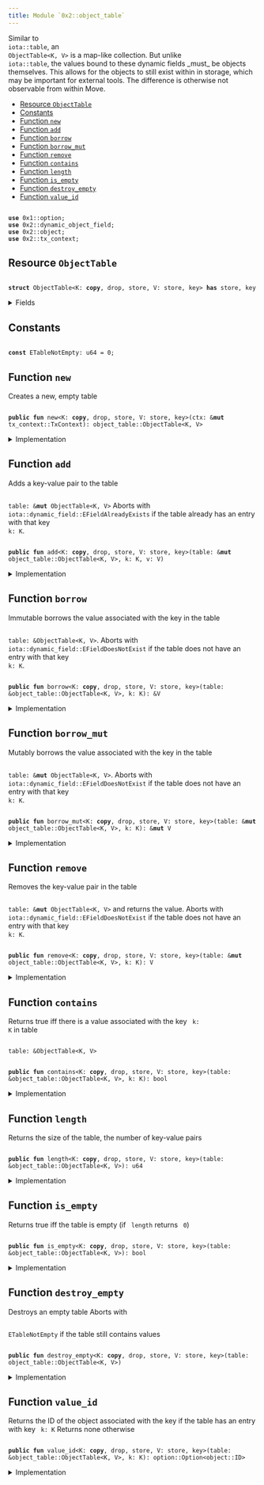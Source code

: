 ```yaml
---
title: Module `0x2::object_table`
---
```


<Link id="0x2_object_table"/>
Similar to <code>
iota::table</code>, an <code>
<Link to="object_table#0x2_object_table_ObjectTable">ObjectTable</Link>&lt;K, V&gt;</code> is a map-like collection. But unlike
<code>
iota::table</code>, the values bound to these dynamic fields _must_ be objects themselves. This allows
for the objects to still exist within in storage, which may be important for external tools.
The difference is otherwise not observable from within Move.


-  [Resource `ObjectTable`](#0x2_object_table_ObjectTable)
-  [Constants](#@Constants_0)
-  [Function `new`](#0x2_object_table_new)
-  [Function `add`](#0x2_object_table_add)
-  [Function `borrow`](#0x2_object_table_borrow)
-  [Function `borrow_mut`](#0x2_object_table_borrow_mut)
-  [Function `remove`](#0x2_object_table_remove)
-  [Function `contains`](#0x2_object_table_contains)
-  [Function `length`](#0x2_object_table_length)
-  [Function `is_empty`](#0x2_object_table_is_empty)
-  [Function `destroy_empty`](#0x2_object_table_destroy_empty)
-  [Function `value_id`](#0x2_object_table_value_id)


<pre><code>
<b>use</b> <Link to="../move-stdlib/option#0x1_option">0x1::option</Link>;
<b>use</b> <Link to="dynamic_object_field#0x2_dynamic_object_field">0x2::dynamic_object_field</Link>;
<b>use</b> <Link to="object#0x2_object">0x2::object</Link>;
<b>use</b> <Link to="tx_context#0x2_tx_context">0x2::tx_context</Link>;
</code></pre>



<Link id="0x2_object_table_ObjectTable"></Link>

## Resource `ObjectTable`



<pre><code>
<b>struct</b> <Link to="object_table#0x2_object_table_ObjectTable">ObjectTable</Link>&lt;K: <b>copy</b>, drop, store, V: store, key&gt; <b>has</b> store, key
</code></pre>



<details>
<summary>Fields</summary>


<dl>
<dt>
<code>
id: <Link to="object#0x2_object_UID">object::UID</Link></code>
</dt>
<dd>
 the ID of this table
</dd>
<dt>
<code>
size: u64</code>
</dt>
<dd>
 the number of key-value pairs in the table
</dd>
</dl>


</details>

<Link id="@Constants_0"></Link>

## Constants


<Link id="0x2_object_table_ETableNotEmpty"></Link>



<pre><code>
<b>const</b> <Link to="object_table#0x2_object_table_ETableNotEmpty">ETableNotEmpty</Link>: u64 = 0;
</code></pre>



<Link id="0x2_object_table_new"></Link>

## Function `new`

Creates a new, empty table


<pre><code>
<b>public</b> <b>fun</b> <Link to="object_table#0x2_object_table_new">new</Link>&lt;K: <b>copy</b>, drop, store, V: store, key&gt;(ctx: &<b>mut</b> <Link to="tx_context#0x2_tx_context_TxContext">tx_context::TxContext</Link>): <Link to="object_table#0x2_object_table_ObjectTable">object_table::ObjectTable</Link>&lt;K, V&gt;
</code></pre>



<details>
<summary>Implementation</summary>


<pre><code>
<b>public</b> <b>fun</b> <Link to="object_table#0x2_object_table_new">new</Link>&lt;K: <b>copy</b> + drop + store, V: key + store&gt;(ctx: &<b>mut</b> TxContext): <Link to="object_table#0x2_object_table_ObjectTable">ObjectTable</Link>&lt;K, V&gt; \{
    <Link to="object_table#0x2_object_table_ObjectTable">ObjectTable</Link> \{
        id: <Link to="object#0x2_object_new">object::new</Link>(ctx),
        size: 0,
    }
}
</code></pre>



</details>

<Link id="0x2_object_table_add"></Link>

## Function `add`

Adds a key-value pair to the table <code>
<Link to="table#0x2_table">table</Link>: &<b>mut</b> <Link to="object_table#0x2_object_table_ObjectTable">ObjectTable</Link>&lt;K, V&gt;</code>
Aborts with <code>
iota::dynamic_field::EFieldAlreadyExists</code> if the table already has an entry with
that key <code>
k: K</code>.


<pre><code>
<b>public</b> <b>fun</b> <Link to="object_table#0x2_object_table_add">add</Link>&lt;K: <b>copy</b>, drop, store, V: store, key&gt;(<Link to="table#0x2_table">table</Link>: &<b>mut</b> <Link to="object_table#0x2_object_table_ObjectTable">object_table::ObjectTable</Link>&lt;K, V&gt;, k: K, v: V)
</code></pre>



<details>
<summary>Implementation</summary>


<pre><code>
<b>public</b> <b>fun</b> <Link to="object_table#0x2_object_table_add">add</Link>&lt;K: <b>copy</b> + drop + store, V: key + store&gt;(<Link to="table#0x2_table">table</Link>: &<b>mut</b> <Link to="object_table#0x2_object_table_ObjectTable">ObjectTable</Link>&lt;K, V&gt;, k: K, v: V) \{
    ofield::add(&<b>mut</b> <Link to="table#0x2_table">table</Link>.id, k, v);
    <Link to="table#0x2_table">table</Link>.size = <Link to="table#0x2_table">table</Link>.size + 1;
}
</code></pre>



</details>

<Link id="0x2_object_table_borrow"></Link>

## Function `borrow`

Immutable borrows the value associated with the key in the table <code>
<Link to="table#0x2_table">table</Link>: &<Link to="object_table#0x2_object_table_ObjectTable">ObjectTable</Link>&lt;K, V&gt;</code>.
Aborts with <code>
iota::dynamic_field::EFieldDoesNotExist</code> if the table does not have an entry with
that key <code>
k: K</code>.


<pre><code>
<b>public</b> <b>fun</b> <Link to="borrow#0x2_borrow">borrow</Link>&lt;K: <b>copy</b>, drop, store, V: store, key&gt;(<Link to="table#0x2_table">table</Link>: &<Link to="object_table#0x2_object_table_ObjectTable">object_table::ObjectTable</Link>&lt;K, V&gt;, k: K): &V
</code></pre>



<details>
<summary>Implementation</summary>


<pre><code>
<b>public</b> <b>fun</b> <Link to="borrow#0x2_borrow">borrow</Link>&lt;K: <b>copy</b> + drop + store, V: key + store&gt;(<Link to="table#0x2_table">table</Link>: &<Link to="object_table#0x2_object_table_ObjectTable">ObjectTable</Link>&lt;K, V&gt;, k: K): &V \{
    ofield::borrow(&<Link to="table#0x2_table">table</Link>.id, k)
}
</code></pre>



</details>

<Link id="0x2_object_table_borrow_mut"></Link>

## Function `borrow_mut`

Mutably borrows the value associated with the key in the table <code>
<Link to="table#0x2_table">table</Link>: &<b>mut</b> <Link to="object_table#0x2_object_table_ObjectTable">ObjectTable</Link>&lt;K, V&gt;</code>.
Aborts with <code>
iota::dynamic_field::EFieldDoesNotExist</code> if the table does not have an entry with
that key <code>
k: K</code>.


<pre><code>
<b>public</b> <b>fun</b> <Link to="object_table#0x2_object_table_borrow_mut">borrow_mut</Link>&lt;K: <b>copy</b>, drop, store, V: store, key&gt;(<Link to="table#0x2_table">table</Link>: &<b>mut</b> <Link to="object_table#0x2_object_table_ObjectTable">object_table::ObjectTable</Link>&lt;K, V&gt;, k: K): &<b>mut</b> V
</code></pre>



<details>
<summary>Implementation</summary>


<pre><code>
<b>public</b> <b>fun</b> <Link to="object_table#0x2_object_table_borrow_mut">borrow_mut</Link>&lt;K: <b>copy</b> + drop + store, V: key + store&gt;(
    <Link to="table#0x2_table">table</Link>: &<b>mut</b> <Link to="object_table#0x2_object_table_ObjectTable">ObjectTable</Link>&lt;K, V&gt;,
    k: K,
): &<b>mut</b> V \{
    ofield::borrow_mut(&<b>mut</b> <Link to="table#0x2_table">table</Link>.id, k)
}
</code></pre>



</details>

<Link id="0x2_object_table_remove"></Link>

## Function `remove`

Removes the key-value pair in the table <code>
<Link to="table#0x2_table">table</Link>: &<b>mut</b> <Link to="object_table#0x2_object_table_ObjectTable">ObjectTable</Link>&lt;K, V&gt;</code> and returns the value.
Aborts with <code>
iota::dynamic_field::EFieldDoesNotExist</code> if the table does not have an entry with
that key <code>
k: K</code>.


<pre><code>
<b>public</b> <b>fun</b> <Link to="object_table#0x2_object_table_remove">remove</Link>&lt;K: <b>copy</b>, drop, store, V: store, key&gt;(<Link to="table#0x2_table">table</Link>: &<b>mut</b> <Link to="object_table#0x2_object_table_ObjectTable">object_table::ObjectTable</Link>&lt;K, V&gt;, k: K): V
</code></pre>



<details>
<summary>Implementation</summary>


<pre><code>
<b>public</b> <b>fun</b> <Link to="object_table#0x2_object_table_remove">remove</Link>&lt;K: <b>copy</b> + drop + store, V: key + store&gt;(<Link to="table#0x2_table">table</Link>: &<b>mut</b> <Link to="object_table#0x2_object_table_ObjectTable">ObjectTable</Link>&lt;K, V&gt;, k: K): V \{
    <b>let</b> v = ofield::remove(&<b>mut</b> <Link to="table#0x2_table">table</Link>.id, k);
    <Link to="table#0x2_table">table</Link>.size = <Link to="table#0x2_table">table</Link>.size - 1;
    v
}
</code></pre>



</details>

<Link id="0x2_object_table_contains"></Link>

## Function `contains`

Returns true iff there is a value associated with the key <code>
k: K</code> in table
<code>
<Link to="table#0x2_table">table</Link>: &<Link to="object_table#0x2_object_table_ObjectTable">ObjectTable</Link>&lt;K, V&gt;</code>


<pre><code>
<b>public</b> <b>fun</b> <Link to="object_table#0x2_object_table_contains">contains</Link>&lt;K: <b>copy</b>, drop, store, V: store, key&gt;(<Link to="table#0x2_table">table</Link>: &<Link to="object_table#0x2_object_table_ObjectTable">object_table::ObjectTable</Link>&lt;K, V&gt;, k: K): bool
</code></pre>



<details>
<summary>Implementation</summary>


<pre><code>
<b>public</b> <b>fun</b> <Link to="object_table#0x2_object_table_contains">contains</Link>&lt;K: <b>copy</b> + drop + store, V: key + store&gt;(<Link to="table#0x2_table">table</Link>: &<Link to="object_table#0x2_object_table_ObjectTable">ObjectTable</Link>&lt;K, V&gt;, k: K): bool \{
    ofield::exists_&lt;K&gt;(&<Link to="table#0x2_table">table</Link>.id, k)
}
</code></pre>



</details>

<Link id="0x2_object_table_length"></Link>

## Function `length`

Returns the size of the table, the number of key-value pairs


<pre><code>
<b>public</b> <b>fun</b> <Link to="object_table#0x2_object_table_length">length</Link>&lt;K: <b>copy</b>, drop, store, V: store, key&gt;(<Link to="table#0x2_table">table</Link>: &<Link to="object_table#0x2_object_table_ObjectTable">object_table::ObjectTable</Link>&lt;K, V&gt;): u64
</code></pre>



<details>
<summary>Implementation</summary>


<pre><code>
<b>public</b> <b>fun</b> <Link to="object_table#0x2_object_table_length">length</Link>&lt;K: <b>copy</b> + drop + store, V: key + store&gt;(<Link to="table#0x2_table">table</Link>: &<Link to="object_table#0x2_object_table_ObjectTable">ObjectTable</Link>&lt;K, V&gt;): u64 \{
    <Link to="table#0x2_table">table</Link>.size
}
</code></pre>



</details>

<Link id="0x2_object_table_is_empty"></Link>

## Function `is_empty`

Returns true iff the table is empty (if <code>
length</code> returns <code>
0</code>)


<pre><code>
<b>public</b> <b>fun</b> <Link to="object_table#0x2_object_table_is_empty">is_empty</Link>&lt;K: <b>copy</b>, drop, store, V: store, key&gt;(<Link to="table#0x2_table">table</Link>: &<Link to="object_table#0x2_object_table_ObjectTable">object_table::ObjectTable</Link>&lt;K, V&gt;): bool
</code></pre>



<details>
<summary>Implementation</summary>


<pre><code>
<b>public</b> <b>fun</b> <Link to="object_table#0x2_object_table_is_empty">is_empty</Link>&lt;K: <b>copy</b> + drop + store, V: key + store&gt;(<Link to="table#0x2_table">table</Link>: &<Link to="object_table#0x2_object_table_ObjectTable">ObjectTable</Link>&lt;K, V&gt;): bool \{
    <Link to="table#0x2_table">table</Link>.size == 0
}
</code></pre>



</details>

<Link id="0x2_object_table_destroy_empty"></Link>

## Function `destroy_empty`

Destroys an empty table
Aborts with <code>
<Link to="object_table#0x2_object_table_ETableNotEmpty">ETableNotEmpty</Link></code> if the table still contains values


<pre><code>
<b>public</b> <b>fun</b> <Link to="object_table#0x2_object_table_destroy_empty">destroy_empty</Link>&lt;K: <b>copy</b>, drop, store, V: store, key&gt;(<Link to="table#0x2_table">table</Link>: <Link to="object_table#0x2_object_table_ObjectTable">object_table::ObjectTable</Link>&lt;K, V&gt;)
</code></pre>



<details>
<summary>Implementation</summary>


<pre><code>
<b>public</b> <b>fun</b> <Link to="object_table#0x2_object_table_destroy_empty">destroy_empty</Link>&lt;K: <b>copy</b> + drop + store, V: key + store&gt;(<Link to="table#0x2_table">table</Link>: <Link to="object_table#0x2_object_table_ObjectTable">ObjectTable</Link>&lt;K, V&gt;) \{
    <b>let</b> <Link to="object_table#0x2_object_table_ObjectTable">ObjectTable</Link> \{ id, size } = <Link to="table#0x2_table">table</Link>;
    <b>assert</b>!(size == 0, <Link to="object_table#0x2_object_table_ETableNotEmpty">ETableNotEmpty</Link>);
    id.delete()
}
</code></pre>



</details>

<Link id="0x2_object_table_value_id"></Link>

## Function `value_id`

Returns the ID of the object associated with the key if the table has an entry with key <code>
k: K</code>
Returns none otherwise


<pre><code>
<b>public</b> <b>fun</b> <Link to="object_table#0x2_object_table_value_id">value_id</Link>&lt;K: <b>copy</b>, drop, store, V: store, key&gt;(<Link to="table#0x2_table">table</Link>: &<Link to="object_table#0x2_object_table_ObjectTable">object_table::ObjectTable</Link>&lt;K, V&gt;, k: K): <Link to="../move-stdlib/option#0x1_option_Option">option::Option</Link>&lt;<Link to="object#0x2_object_ID">object::ID</Link>&gt;
</code></pre>



<details>
<summary>Implementation</summary>


<pre><code>
<b>public</b> <b>fun</b> <Link to="object_table#0x2_object_table_value_id">value_id</Link>&lt;K: <b>copy</b> + drop + store, V: key + store&gt;(
    <Link to="table#0x2_table">table</Link>: &<Link to="object_table#0x2_object_table_ObjectTable">ObjectTable</Link>&lt;K, V&gt;,
    k: K,
): Option&lt;ID&gt; \{
    ofield::id(&<Link to="table#0x2_table">table</Link>.id, k)
}
</code></pre>



</details>
